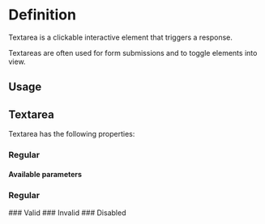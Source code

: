 

<Meta of={TextareaStories} />

# Definition

Textarea is a clickable interactive element that triggers a response.

Textareas are often used for form submissions and to toggle elements into view.

## Usage

## Textarea

Textarea has the following properties:

### Regular

<Canvas of={TextareaStories.Regular} />

#### Available parameters

<Controls />

### Regular

<Canvas of={TextareaStories.Regular} />
### Valid
<Canvas of={TextareaStories.Valid} />
### Invalid
<Canvas of={TextareaStories.Invalid} />
### Disabled
<Canvas of={TextareaStories.Disabled} />

